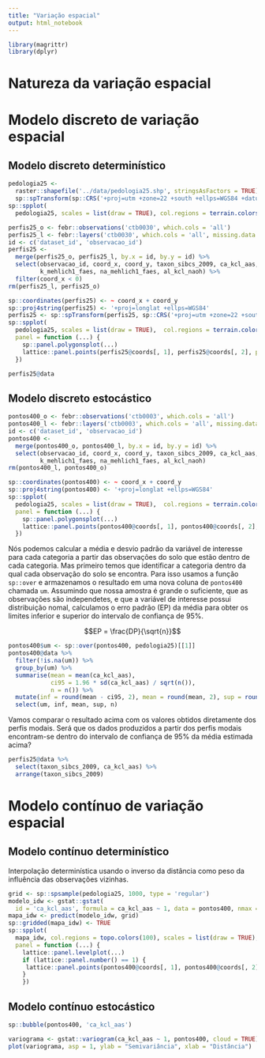 ```yaml
---
title: "Variação espacial"
output: html_notebook
---
```


```r
library(magrittr)
library(dplyr)
```

# Natureza da variação espacial



# Modelo discreto de variação espacial

## Modelo discreto determinístico

```r
pedologia25 <- 
  raster::shapefile('../data/pedologia25.shp', stringsAsFactors = TRUE) %>% 
  sp::spTransform(sp::CRS('+proj=utm +zone=22 +south +ellps=WGS84 +datum=WGS84 +units=m +no_defs'))
sp::spplot(
  pedologia25, scales = list(draw = TRUE), col.regions = terrain.colors(nlevels(pedologia25$um)))
```

```r
perfis25_o <- febr::observations('ctb0030', which.cols = 'all')
perfis25_l <- febr::layers('ctb0030', which.cols = 'all', missing.data = 'keep')
id <- c('dataset_id', 'observacao_id')
perfis25 <- 
  merge(perfis25_o, perfis25_l, by.x = id, by.y = id) %>% 
  select(observacao_id, coord_x, coord_y, taxon_sibcs_2009, ca_kcl_aas, mg_kcl_aas, 
         k_mehlich1_faes, na_mehlich1_faes, al_kcl_naoh) %>% 
  filter(coord_x < 0)
rm(perfis25_l, perfis25_o)
```

```r
sp::coordinates(perfis25) <- ~ coord_x + coord_y
sp::proj4string(perfis25) <- '+proj=longlat +ellps=WGS84'
perfis25 <- sp::spTransform(perfis25, sp::CRS('+proj=utm +zone=22 +south +ellps=WGS84 +datum=WGS84 +units=m +no_defs'))
sp::spplot(
  pedologia25, scales = list(draw = TRUE),  col.regions = terrain.colors(nlevels(pedologia25$um)),
  panel = function (...) {
    sp::panel.polygonsplot(...)
    lattice::panel.points(perfis25@coords[, 1], perfis25@coords[, 2], pch = 21, col = 'red', lwd = 2)
  })
```

```r
perfis25@data
```

## Modelo discreto estocástico

```r
pontos400_o <- febr::observations('ctb0003', which.cols = 'all')
pontos400_l <- febr::layers('ctb0003', which.cols = 'all', missing.data = 'keep')
id <- c('dataset_id', 'observacao_id')
pontos400 <- 
  merge(pontos400_o, pontos400_l, by.x = id, by.y = id) %>% 
  select(observacao_id, coord_x, coord_y, taxon_sibcs_2009, ca_kcl_aas, mg_kcl_aas, 
         k_mehlich1_faes, na_mehlich1_faes, al_kcl_naoh)
rm(pontos400_l, pontos400_o)
```

```r
sp::coordinates(pontos400) <- ~ coord_x + coord_y
sp::proj4string(pontos400) <- '+proj=longlat +ellps=WGS84'
sp::spplot(
  pedologia25, scales = list(draw = TRUE),  col.regions = terrain.colors(nlevels(pedologia25$um)),
  panel = function (...) {
    sp::panel.polygonsplot(...)
    lattice::panel.points(pontos400@coords[, 1], pontos400@coords[, 2], pch = 21, col = 'red')
  })
```

Nós podemos calcular a média e desvio padrão da variável de interesse para cada categoria a partir das observações do solo que estão dentro de cada categoria. Mas primeiro temos que identificar a categoria dentro da qual cada observação do solo se encontra. Para isso usamos a função `sp::over` e armazenamos o resultado em uma nova coluna de `pontos400` chamada `um`. Assumindo que nossa amostra é grande o suficiente, que as observações são independetes, e que a variável de interesse possui distribuição nomal, calculamos o erro padrão (EP) da média para obter os limites inferior e superior do intervalo de confiança de 95%.

$$EP = \frac{DP}{\sqrt{n}}$$

```r
pontos400$um <- sp::over(pontos400, pedologia25)[[1]]
pontos400@data %>% 
  filter(!is.na(um)) %>% 
  group_by(um) %>% 
  summarise(mean = mean(ca_kcl_aas),
            ci95 = 1.96 * sd(ca_kcl_aas) / sqrt(n()),
            n = n()) %>% 
  mutate(inf = round(mean - ci95, 2), mean = round(mean, 2), sup = round(mean + ci95, 2)) %>% 
  select(um, inf, mean, sup, n)
```

Vamos comparar o resultado acima com os valores obtidos diretamente dos perfis modais. Será que os dados produzidos a partir dos perfis modais encontram-se dentro do intervalo de confiança de 95% da média estimada acima?

```r
perfis25@data %>% 
  select(taxon_sibcs_2009, ca_kcl_aas) %>% 
  arrange(taxon_sibcs_2009)
```

# Modelo contínuo de variação espacial

## Modelo contínuo determinístico

Interpolação determinística usando o inverso da distância como peso da influência das observações vizinhas.

```r
grid <- sp::spsample(pedologia25, 1000, type = 'regular')
modelo_idw <- gstat::gstat(
  id = 'ca_kcl_aas', formula = ca_kcl_aas ~ 1, data = pontos400, nmax = 8, set = list(idp = 0.5))
mapa_idw <- predict(modelo_idw, grid)
sp::gridded(mapa_idw) <- TRUE
sp::spplot(
  mapa_idw, col.regions = topo.colors(100), scales = list(draw = TRUE),
  panel = function (...) {
    lattice::panel.levelplot(...)
    if (lattice::panel.number() == 1) {
     lattice::panel.points(pontos400@coords[, 1], pontos400@coords[, 2], pch = 21, col = 'red', cex = 0.5) 
    }
    })
```

## Modelo contínuo estocástico

```r
sp::bubble(pontos400, 'ca_kcl_aas')
```

```r
variograma <- gstat::variogram(ca_kcl_aas ~ 1, pontos400, cloud = TRUE)
plot(variograma, asp = 1, ylab = "Semivariância", xlab = "Distância")
```

